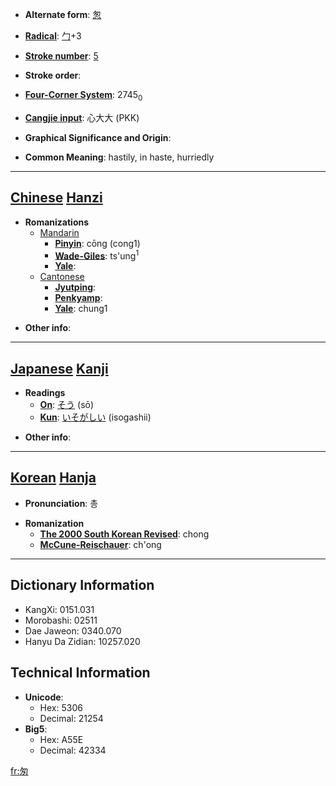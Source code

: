 * '''Alternate form''': [[怱]]

* '''[[Wiktionary:Chinese radical index| Radical]]''': [[Wiktionary:Chinese radical index 勹|勹]]+3

* '''[[Wiktionary:Chinese total strokes index|Stroke number]]''': [[Wiktionary:Chinese total strokes index 5|5]]

* '''Stroke order''': 

* '''[[Wiktionary:Chinese four corner index|Four-Corner System]]''': 2745<sub>0</sub>

* '''[[Wiktionary:Chinese Cangjie index|Cangjie input]]''': 心大大 (PKK)

* '''Graphical Significance and Origin''': 

* '''Common Meaning''': hastily, in haste, hurriedly

----

== [[Chinese]] [[Hanzi]] ==

* '''Romanizations'''
** [[Mandarin]]
*** '''[[Pinyin]]''': cōng (cong1)
*** '''[[Wade-Giles]]''': ts'ung<sup>1</sup>
*** '''[[Yale]]''': 
**[[Cantonese]]
***'''[[Jyutping]]''':
***'''[[Penkyamp]]''': 
***'''[[Yale]]''': chung1

* '''Other info''': 

----

== [[Japanese]] [[Kanji]] ==

* '''Readings'''
** '''[[On]]''': [[そう]] (sō)
** '''[[Kun]]''': [[いそがしい]] (isogashii)

* '''Other info''':  

----

== [[Korean]] [[Hanja]] ==

* '''Pronunciation''': 총

* '''Romanization'''
** '''[[The 2000 South Korean Revised Romanization|The 2000 South Korean Revised]]''': chong
** '''[[McCune-Reischauer]]''': ch'ong

----

== Dictionary Information ==

* KangXi: 0151.031
* Morobashi: 02511
* Dae Jaweon: 0340.070
* Hanyu Da Zidian: 10257.020

== Technical Information ==

* '''Unicode''':
** Hex: 5306
** Decimal: 21254
* '''Big5''':
** Hex: A55E
** Decimal: 42334

[[fr:匆]]